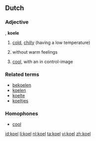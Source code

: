 ==Dutch==

===Adjective===
{{infl|nl|adjective}}, '''koele'''

# {{literally|lang=nl}} [[cold]], [[chilly]] (having a low temperature)
# {{figuratively|lang=nl}} without warm feelings
# {{figuratively|lang=nl}} [[cool]], with an in control-image

===Related terms===
* [[bekoelen]]
* [[koelen]]
* [[koelte]]
* [[koeltjes]]

===Homophones===
* [[cool#Dutch|cool]]

[[id:koel]]
[[li:koel]]
[[nl:koel]]
[[ta:koel]]
[[vi:koel]]
[[zh:koel]]
